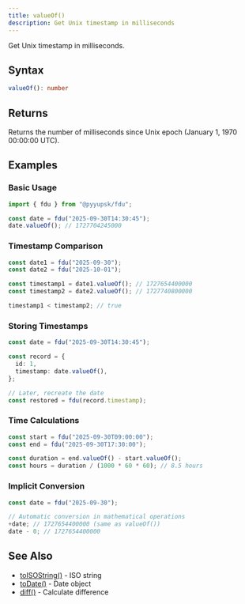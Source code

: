```yaml
---
title: valueOf()
description: Get Unix timestamp in milliseconds
---
```


Get Unix timestamp in milliseconds.

## Syntax

```typescript
valueOf(): number
```

## Returns

Returns the number of milliseconds since Unix epoch (January 1, 1970 00:00:00 UTC).

## Examples

### Basic Usage

```typescript
import { fdu } from "@pyyupsk/fdu";

const date = fdu("2025-09-30T14:30:45");
date.valueOf(); // 1727704245000
```

### Timestamp Comparison

```typescript
const date1 = fdu("2025-09-30");
const date2 = fdu("2025-10-01");

const timestamp1 = date1.valueOf(); // 1727654400000
const timestamp2 = date2.valueOf(); // 1727740800000

timestamp1 < timestamp2; // true
```

### Storing Timestamps

```typescript
const date = fdu("2025-09-30T14:30:45");

const record = {
  id: 1,
  timestamp: date.valueOf(),
};

// Later, recreate the date
const restored = fdu(record.timestamp);
```

### Time Calculations

```typescript
const start = fdu("2025-09-30T09:00:00");
const end = fdu("2025-09-30T17:30:00");

const duration = end.valueOf() - start.valueOf();
const hours = duration / (1000 * 60 * 60); // 8.5 hours
```

### Implicit Conversion

```typescript
const date = fdu("2025-09-30");

// Automatic conversion in mathematical operations
+date; // 1727654400000 (same as valueOf())
date - 0; // 1727654400000
```

## See Also

- [toISOString()](/docs/api/conversion/to-iso-string) - ISO string
- [toDate()](/docs/api/conversion/to-date) - Date object
- [diff()](/docs/api/comparison/diff) - Calculate difference
